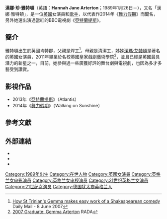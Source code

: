 {{艺人
|姓名     = 漢娜·雅特頓
|类型     = 女演员
|图片     = File:Hannah Arterton at Walking on sunshine premiere uk.png
|图片尺寸 = 
|图片简介 = 
|原名     =  漢娜·珍·雅特頓<br />Hannah Jane Arterton
|外文名   = |外文 =  |罗马拼音 = 
|英文名   = 
|昵称     = 
|其他艺名 = 
|国籍     = {{UK}}
|民族     = 英國白種人
|籍贯     = 
|出生日期 = {{birth date and age|1989|1|26|df=y}}
|出生地点 = {{UK}}[[肯特郡|肯特郡]]
|逝世日期 = <!--卒年在前生年在后{{death date and age|YYYY|MM|DD|YYYY|MM|DD}} -->
|逝世地点 = 
|职业     =  [[演员|演员]]、[[歌手|歌手]]
|语言     =  [[英语|英语]]
|教育程度 = [[皇家戏剧艺术学院|皇家戏剧艺术学院]]
|宗教信仰 =
|配偶     =   
|儿女 = 
|父母 = 
|代表作 = 《[[舞力假期|舞力假期]]》<br />《[[亚特兰蒂斯_(电视剧)|亞特蘭提斯]]》
|活跃年代 = 
|经纪公司 = 
|IMDb = 
|奖项 = 
|网站 = 
|親屬=[[潔瑪·艾特頓|潔瑪·艾特頓]]}}
'''漢娜·珍·雅特頓'''（英語：'''Hannah Jane Arterton'''；1989年1月26日－），又名「漢娜·雅特頓」，是一位[[英國|英國]]女演員和[[歌手|歌手]]，以代表作2014年《[[舞力假期|舞力假期]]》而聞名，另外她還出演過當紅的BBC電視劇《[[亚特兰蒂斯_(电视剧)|亞特蘭提斯]]》。
==簡介==
雅特頓出生於英國肯特郡，父親是焊工<ref name="DailyM1">[http://www.dailymail.co.uk/pages/live/articles/showbiz/bazbamigboye.html?in_article_id=460653&in_page_id=1794 How St Trinian's Gemma makes easy work of a Shakespearean comedy] {{Wayback|url=http://www.dailymail.co.uk/pages/live/articles/showbiz/bazbamigboye.html?in_article_id=460653&in_page_id=1794 |date=20100414011025 }} Daily Mail - 8 June 2007</ref>，母親是清潔工，姊姊[[潔瑪·艾特頓|潔瑪·艾特頓]]是著名的英國女演員，2011年畢業於名校英國皇家戲劇藝術學院<ref>[http://www.rada.org/alumni/directory.aspx?id=108&frm=y&sur=Arterton&nme=Gemma&sub=&ttl=&yr= 2007 Graduate: Gemma Arterton] {{Wayback|url=http://www.rada.org/alumni/directory.aspx?id=108&frm=y&sur=Arterton&nme=Gemma&sub=&ttl=&yr= |date=20090603224225 }} RADA</ref>，並且已經是英國最具潛力的新星之一，目前，她參與過一些廣獲好評的舞台劇與電視劇，也因為多才多藝受到讚賞。
==影視作品==
* 2013年《[[亚特兰蒂斯_(电视剧)|亞特蘭提斯]]》（Atlantis）
* 2014年《[[舞力假期|舞力假期]]》（Walking on Sunshine）

== 參考文獻 ==
{{Reflist}}

== 外部連結 ==
{{Commons category|Hannah Arterton}}
* {{IMDb name|4687436}}
* {{Twitter|HannahArterton}}
* {{Instagram|hearterton}}

{{DEFAULTSORT: Arterton, Hannah}}
[[Category:1989年出生|Category:1989年出生]]
[[Category:在世人物|Category:在世人物]]
[[Category:英國女演員|Category:英國女演員]]
[[Category:英格兰女电影演员|Category:英格兰女电影演员]]
[[Category:英格兰女电视演员|Category:英格兰女电视演员]]
[[Category:21世纪英格兰女演员|Category:21世纪英格兰女演员]]
[[Category:21世纪女演员|Category:21世纪女演员]]
[[Category:德国犹太裔英格兰人|Category:德国犹太裔英格兰人]]